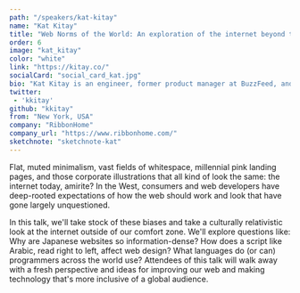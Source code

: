 ```yaml
---
path: "/speakers/kat-kitay"
name: "Kat Kitay"
title: "Web Norms of the World: An exploration of the internet beyond the West"
order: 6
image: "kat_kitay"
color: "white"
link: "https://kitay.co/"
socialCard: "social_card_kat.jpg"
bio: "Kat Kitay is an engineer, former product manager at BuzzFeed, and anthropology grad from UCLA. She's an appreciator and cataloguer of the internet in all its beautiful, weird, and diverse forms."
twitter:
 - 'kkitay'
github: "kkitay"
from: "New York, USA"
company: "RibbonHome"
company_url: "https://www.ribbonhome.com/"
sketchnote: "sketchnote-kat"
---
```


Flat, muted minimalism, vast fields of whitespace, millennial pink landing pages, and those corporate illustrations that
all kind of look the same: the internet today, amirite? In the West, consumers and web developers have deep-rooted
expectations of how the web should work and look that have gone largely unquestioned.

In this talk, we'll take stock of these biases and take a culturally relativistic look at the internet outside of
our comfort zone. We'll explore questions like: Why are Japanese websites so information-dense? How does a script
like Arabic, read right to left, affect web design? What languages do (or can) programmers across the world use?
Attendees of this talk will walk away with  a fresh perspective and ideas for improving our web and making technology
that's more inclusive of a global audience.